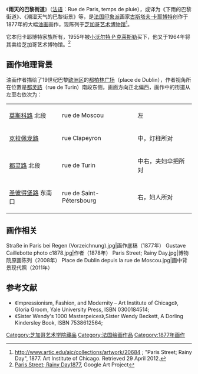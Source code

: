{{refimprove|time=2015-01-28T07:03:56+00:00}}
{{Painting| image_file=Gustave Caillebotte - Jour de pluie à Paris.jpg
| title=雨天的巴黎街道
| artist=[[古斯塔夫·卡耶博特|古斯塔夫·卡耶博特]]
| year=1877年
| type=布面油画
| height_metric=212.2
| width_metric=276.2
| city=美国伊利诺伊州，芝加哥，
| museum=[[芝加哥艺术博物馆|芝加哥艺术博物馆]]
}}

《'''雨天的巴黎街道'''》（[[法语|法语]]：Rue de Paris, temps de pluie），或译为《下雨的巴黎街道》、《潮湿天气的巴黎街景》等，是[[法国|法国]][[印象派|印象派]]画家[[古斯塔夫·卡耶博特|古斯塔夫·卡耶博特]]创作于1877年的大幅[[油画|油画]]画作，现陈列于[[芝加哥艺术博物馆|芝加哥艺术博物馆]]<ref>http://www.artic.edu/aic/collections/artwork/20684 ; "Paris Street; Rainy Day", 1877. Art Institute of Chicago. Retrieved 29 April 2012.</ref>。

它本归卡耶博特家族所有，1955年被[[小沃尔特·P·克莱斯勒|小沃尔特·P·克莱斯勒]]买下，他又于1964年将其卖给芝加哥艺术博物馆。<ref>[https://www.google.com/culturalinstitute/asset-viewer/5wEUCOlEf-EaVQ?projectId=art-project#!asset-viewer:l.id=5wEUCOlEf-EaVQ&projectId=art-project&urlStub=Paris%20Street%3B%20Rainy%20Day Paris Street; Rainy Day1877], Google Art Project</ref>
== 画作地理背景 ==
油画作者描绘了19世纪巴黎[[欧洲区|欧洲区]]的[[都柏林广场|都柏林广场]]（place de Dublin），作者视角所在位置是[[都灵路|都灵路]]（rue de Turin）南段东侧，画面方向正北偏西，画作中的街道从左至右依次为：
{| class="wikitable"
|-
| [[莫斯科路_(巴黎)|莫斯科路]] 北段 ||rue de Moscou|| 左
|-
| [[克拉佩龙路|克拉佩龙路]] ||rue Clapeyron || 中，灯柱所对
|-
| [[都灵路|都灵路]] 北段 ||rue de Turin || 中右，夫妇伞把所对
|-
| [[圣彼得堡路|圣彼得堡路]] 东南口 ||rue de Saint-Pétersbourg || 右，妇人所对
|}

== 画作相关 ==

<gallery>
Straße in Paris bei Regen (Vorzeichnung).jpg|画作底稿（1877年）
Gustave Caillebotte photo c1878.jpg|作者（1878年）
Paris Street; Rainy Day.jpg|博物院原画陈列（2008年）
Place de Dublin depuis la rue de Moscou.jpg|画中背景现代照（2011年）
</gallery>

== 参考文献 ==
{{reflist}}

* 《Impressionism, Fashion, and Modernity – Art Institute of Chicago》, Gloria Groom, Yale University Press, ISBN 0300184514;
* 《Sister Wendy's 1000 Masterpeices》,Sister Wendy Beckett, A Dorling Kindersley Book, ISBN 7538612564;


[[Category:芝加哥艺术学院藏品|Category:芝加哥艺术学院藏品]]
[[Category:法国绘画作品|Category:法国绘画作品]]
[[Category:1877年画作|Category:1877年画作]]
